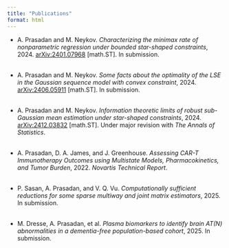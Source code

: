 ```yaml
---
title: "Publications"
format: html
---
```



- A. Prasadan and M. Neykov. *Characterizing the minimax rate of nonparametric regression under bounded star-shaped constraints*, 2024. [arXiv:2401.07968](https://arxiv.org/abs/2401.07968) [math.ST]. In submission.  
<br>

- A. Prasadan and M. Neykov. *Some facts about the optimality of the LSE in the Gaussian sequence model with convex constraint*, 2024. [arXiv:2406.05911](https://arxiv.org/abs/2406.05911) [math.ST]. In submission.  
<br>

- A. Prasadan and M. Neykov. *Information theoretic limits of robust sub-Gaussian mean estimation under star-shaped constraints*, 2024. [arXiv:2412.03832](https://arxiv.org/abs/2412.03832) [math.ST]. Under major revision with *The Annals of Statistics*.  
<br>

- A. Prasadan, D. A. James, and J. Greenhouse. *Assessing CAR-T Immunotherapy Outcomes using Multistate Models, Pharmacokinetics, and Tumor Burden*, 2022. *Novartis Technical Report*.  
<br>

- P. Sasan, A. Prasadan, and V. Q. Vu. *Computationally sufficient reductions for some sparse multiway and joint matrix estimators*, 2025. In submission.  
<br>

- M. Dresse, A. Prasadan, et al. *Plasma biomarkers to identify brain AT(N) abnormalities in a dementia-free population-based cohort*, 2025. In submission.
